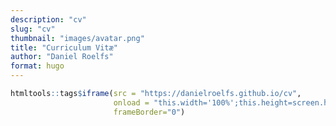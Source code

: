 ```yaml
---
description: "cv"
slug: "cv"
thumbnail: "images/avatar.png"
title: "Curriculum Vitæ"
author: "Daniel Roelfs"
format: hugo
---
```


```r
htmltools::tags$iframe(src = "https://danielroelfs.github.io/cv", 
                       onload = "this.width='100%';this.height=screen.height*0.6;",
                       frameBorder="0")
```
